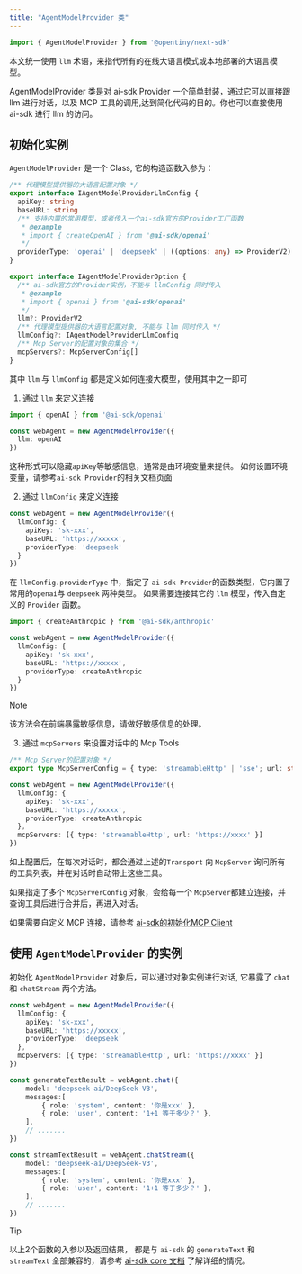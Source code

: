 ```yaml
---
title: "AgentModelProvider 类"
---
```


```typescript
import { AgentModelProvider } from '@opentiny/next-sdk'
```

本文统一使用 `llm` 术语，来指代所有的在线大语言模式或本地部署的大语言模型。

AgentModelProvider 类是对 ai-sdk Provider 一个简单封装，通过它可以直接跟 llm 进行对话，以及 MCP 工具的调用,达到简化代码的目的。你也可以直接使用 ai-sdk 进行 llm 的访问。

## 初始化实例

`AgentModelProvider` 是一个 Class, 它的构造函数入参为：

```typescript
/** 代理模型提供器的大语言配置对象 */
export interface IAgentModelProviderLlmConfig {
  apiKey: string
  baseURL: string
  /** 支持内置的常用模型，或者传入一个ai-sdk官方的Provider工厂函数
   * @example
   * import { createOpenAI } from '@ai-sdk/openai'
   */
  providerType: 'openai' | 'deepseek' | ((options: any) => ProviderV2)
}

export interface IAgentModelProviderOption {
  /** ai-sdk官方的Provider实例，不能与 llmConfig 同时传入
   * @example
   * import { openai } from '@ai-sdk/openai'
   */
  llm?: ProviderV2
  /** 代理模型提供器的大语言配置对象, 不能与 llm 同时传入 */
  llmConfig?: IAgentModelProviderLlmConfig
  /** Mcp Server的配置对象的集合 */
  mcpServers?: McpServerConfig[]
}
```

其中 `llm` 与 `llmConfig` 都是定义如何连接大模型，使用其中之一即可

1. 通过 `llm` 来定义连接

```typescript
import { openAI } from '@ai-sdk/openai'

const webAgent = new AgentModelProvider({
  llm: openAI
})
```

这种形式可以隐藏`apiKey`等敏感信息，通常是由环境变量来提供。 如何设置环境变量，请参考`ai-sdk Provider`的相关文档页面

2. 通过 `llmConfig` 来定义连接

```typescript
const webAgent = new AgentModelProvider({
  llmConfig: {
    apiKey: 'sk-xxx',
    baseURL: 'https://xxxxx',
    providerType: 'deepseek'
  }
})
```

在 `llmConfig.providerType` 中，指定了 `ai-sdk Provider`的函数类型，它内置了常用的`openai`与 `deepseek` 两种类型。 如果需要连接其它的 `llm` 模型，传入自定义的 `Provider` 函数。

```typescript
import { createAnthropic } from '@ai-sdk/anthropic'

const webAgent = new AgentModelProvider({
  llmConfig: {
    apiKey: 'sk-xxx',
    baseURL: 'https://xxxxx',
    providerType: createAnthropic
  }
})
```

> [!NOTE]
> 该方法会在前端暴露敏感信息，请做好敏感信息的处理。

3. 通过 `mcpServers` 来设置对话中的 Mcp Tools

```typescript
/** Mcp Server的配置对象 */
export type McpServerConfig = { type: 'streamableHttp' | 'sse'; url: string } | { tranport: MCPTransport }

const webAgent = new AgentModelProvider({
  llmConfig: {
    apiKey: 'sk-xxx',
    baseURL: 'https://xxxxx',
    providerType: createAnthropic
  },
  mcpServers: [{ type: 'streamableHttp', url: 'https://xxxx' }]
})
```

如上配置后，在每次对话时，都会通过上述的`Transport` 向 `McpServer` 询问所有的工具列表，并在对话时自动带上这些工具。

如果指定了多个 `McpServerConfig` 对象，会给每一个 `McpServer`都建立连接，并查询工具后进行合并后，再进入对话。

如果需要自定义 MCP 连接，请参考 [ai-sdk的初始化MCP Client](https://ai-sdk.dev/docs/ai-sdk-core/tools-and-tool-calling#initializing-an-mcp-client)

## 使用 `AgentModelProvider` 的实例

初始化 `AgentModelProvider` 对象后，可以通过对象实例进行对话, 它暴露了 `chat` 和 `chatStream` 两个方法。

```typescript
const webAgent = new AgentModelProvider({
  llmConfig: {
    apiKey: 'sk-xxx',
    baseURL: 'https://xxxxx',
    providerType: 'deepseek'
  },
  mcpServers: [{ type: 'streamableHttp', url: 'https://xxxx' }]
})

const generateTextResult = webAgent.chat({
    model: 'deepseek-ai/DeepSeek-V3',
    messages:[
        { role: 'system', content: '你是xxx' },
        { role: 'user', content: '1+1 等于多少？' },
    ],
    // .......
})

const streamTextResult = webAgent.chatStream({
    model: 'deepseek-ai/DeepSeek-V3',
    messages:[
        { role: 'system', content: '你是xxx' },
        { role: 'user', content: '1+1 等于多少？' },
    ],
    // .......
})

```

> [!TIP]
> 以上2个函数的入参以及返回结果， 都是与 `ai-sdk` 的 `generateText` 和 `streamText` 全部兼容的，请参考 [ai-sdk core 文档](https://ai-sdk.dev/docs/ai-sdk-core) 了解详细的情况。
